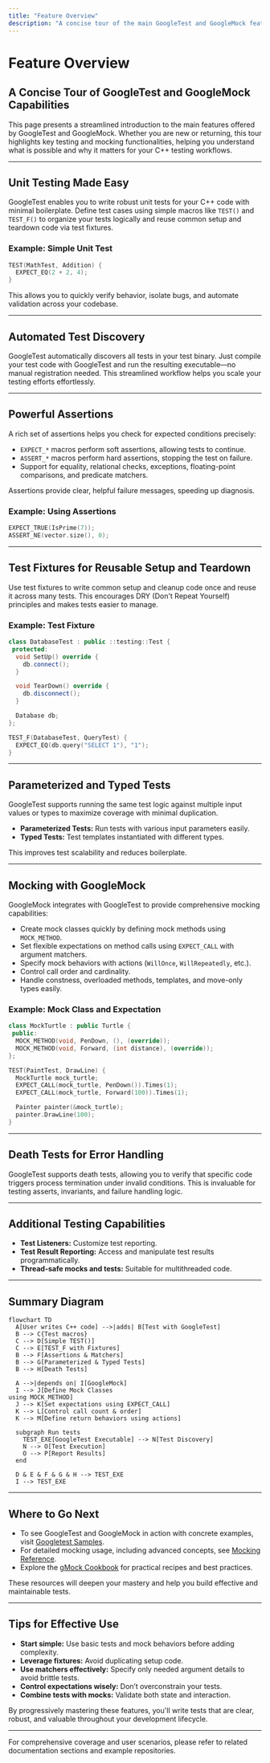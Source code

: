 ```yaml
---
title: "Feature Overview"
description: "A concise tour of the main GoogleTest and GoogleMock features: unit testing, test discovery, assertions, test fixtures, parameterized and typed tests, mocking, and death testing. See what’s possible at a glance with references to the main components involved."
---
```


# Feature Overview

## A Concise Tour of GoogleTest and GoogleMock Capabilities

This page presents a streamlined introduction to the main features offered by GoogleTest and GoogleMock. Whether you are new or returning, this tour highlights key testing and mocking functionalities, helping you understand what is possible and why it matters for your C++ testing workflows.

---

## Unit Testing Made Easy

GoogleTest enables you to write robust unit tests for your C++ code with minimal boilerplate. Define test cases using simple macros like `TEST()` and `TEST_F()` to organize your tests logically and reuse common setup and teardown code via test fixtures.

### Example: Simple Unit Test
```cpp
TEST(MathTest, Addition) {
  EXPECT_EQ(2 + 2, 4);
}
```
This allows you to quickly verify behavior, isolate bugs, and automate validation across your codebase.

---

## Automated Test Discovery

GoogleTest automatically discovers all tests in your test binary. Just compile your test code with GoogleTest and run the resulting executable—no manual registration needed. This streamlined workflow helps you scale your testing efforts effortlessly.

---

## Powerful Assertions

A rich set of assertions helps you check for expected conditions precisely:

- `EXPECT_*` macros perform soft assertions, allowing tests to continue.
- `ASSERT_*` macros perform hard assertions, stopping the test on failure.
- Support for equality, relational checks, exceptions, floating-point comparisons, and predicate matchers.

Assertions provide clear, helpful failure messages, speeding up diagnosis.

### Example: Using Assertions
```cpp
EXPECT_TRUE(IsPrime(7));
ASSERT_NE(vector.size(), 0);
```

---

## Test Fixtures for Reusable Setup and Teardown

Use test fixtures to write common setup and cleanup code once and reuse it across many tests. This encourages DRY (Don't Repeat Yourself) principles and makes tests easier to manage.

### Example: Test Fixture
```cpp
class DatabaseTest : public ::testing::Test {
 protected:
  void SetUp() override {
    db.connect();
  }

  void TearDown() override {
    db.disconnect();
  }

  Database db;
};

TEST_F(DatabaseTest, QueryTest) {
  EXPECT_EQ(db.query("SELECT 1"), "1");
}
```

---

## Parameterized and Typed Tests

GoogleTest supports running the same test logic against multiple input values or types to maximize coverage with minimal duplication.

- **Parameterized Tests:** Run tests with various input parameters easily.
- **Typed Tests:** Test templates instantiated with different types.

This improves test scalability and reduces boilerplate.

---

## Mocking with GoogleMock

GoogleMock integrates with GoogleTest to provide comprehensive mocking capabilities:

- Create mock classes quickly by defining mock methods using `MOCK_METHOD`.
- Set flexible expectations on method calls using `EXPECT_CALL` with argument matchers.
- Specify mock behaviors with actions (`WillOnce`, `WillRepeatedly`, etc.).
- Control call order and cardinality.
- Handle constness, overloaded methods, templates, and move-only types easily.

### Example: Mock Class and Expectation
```cpp
class MockTurtle : public Turtle {
 public:
  MOCK_METHOD(void, PenDown, (), (override));
  MOCK_METHOD(void, Forward, (int distance), (override));
};

TEST(PaintTest, DrawLine) {
  MockTurtle mock_turtle;
  EXPECT_CALL(mock_turtle, PenDown()).Times(1);
  EXPECT_CALL(mock_turtle, Forward(100)).Times(1);

  Painter painter(&mock_turtle);
  painter.DrawLine(100);
}
```

---

## Death Tests for Error Handling

GoogleTest supports death tests, allowing you to verify that specific code triggers process termination under invalid conditions. This is invaluable for testing asserts, invariants, and failure handling logic.

---

## Additional Testing Capabilities

- **Test Listeners:** Customize test reporting.
- **Test Result Reporting:** Access and manipulate test results programmatically.
- **Thread-safe mocks and tests:** Suitable for multithreaded code.

---

## Summary Diagram

```mermaid
flowchart TD
  A[User writes C++ code] -->|adds| B[Test with GoogleTest]
  B --> C{Test macros}
  C --> D[Simple TEST()]
  C --> E[TEST_F with Fixtures]
  B --> F[Assertions & Matchers]
  B --> G[Parameterized & Typed Tests]
  B --> H[Death Tests]

  A -->|depends on| I[GoogleMock]
  I --> J[Define Mock Classes
using MOCK_METHOD]
  J --> K[Set expectations using EXPECT_CALL]
  K --> L[Control call count & order]
  K --> M[Define return behaviors using actions]

  subgraph Run tests
    TEST_EXE[GoogleTest Executable] --> N[Test Discovery]
    N --> O[Test Execution]
    O --> P[Report Results]
  end

  D & E & F & G & H --> TEST_EXE
  I --> TEST_EXE
```

---

## Where to Go Next

- To see GoogleTest and GoogleMock in action with concrete examples, visit [Googletest Samples](/docs/samples.md).
- For detailed mocking usage, including advanced concepts, see [Mocking Reference](/docs/reference/mocking.md).
- Explore the [gMock Cookbook](/docs/gmock_cook_book.md) for practical recipes and best practices.

These resources will deepen your mastery and help you build effective and maintainable tests.

---

## Tips for Effective Use

- **Start simple:** Use basic tests and mock behaviors before adding complexity.
- **Leverage fixtures:** Avoid duplicating setup code.
- **Use matchers effectively:** Specify only needed argument details to avoid brittle tests.
- **Control expectations wisely:** Don’t overconstrain your tests.
- **Combine tests with mocks:** Validate both state and interaction.

By progressively mastering these features, you'll write tests that are clear, robust, and valuable throughout your development lifecycle.

---

For comprehensive coverage and user scenarios, please refer to related documentation sections and example repositories.